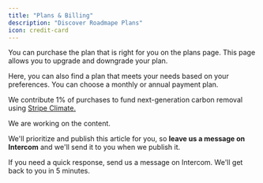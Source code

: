 ```yaml
---
title: "Plans & Billing"
description: "Discover Roadmape Plans"
icon: credit-card
---
```


You can purchase the plan that is right for you on the plans page. This page allows you to upgrade and downgrade your plan. 

Here, you can also find a plan that meets your needs based on your preferences. You can choose a monthly or annual payment plan.

<Info>We contribute 1% of purchases to fund next-generation carbon removal using [Stripe Climate.](https://stripe.com/climate)</Info>


We are working on the content. 

We'll prioritize and publish this article for you, so **leave us a message on Intercom** and we'll send it to you when we publish it.

If you need a quick response, send us a message on Intercom. We'll get back to you in 5 minutes.